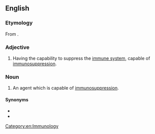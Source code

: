 ==English==

===Etymology===
From {{prefix|en|immuno|suppressive}}.

===Adjective===
{{en-adj}}

# {{lb|en|pharmacology}} Having the capability to suppress the [[immune system]], capable of [[immunosuppression]].

===Noun===
{{en-noun}}

# {{lb|en|pharmacology}} An agent which is capable of [[immunosuppression]].

====Synonyms====
* {{l|en|immunosuppressor}}
* {{l|en|immunosuppressant}}

[[Category:en:Immunology]]